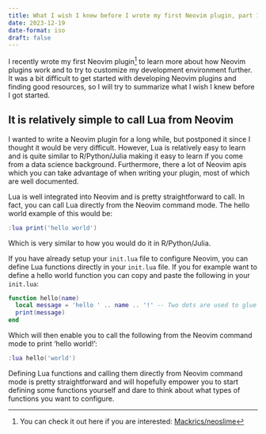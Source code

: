 ```yaml
---
title: What I wish I knew before I wrote my first Neovim plugin, part 1
date: 2023-12-19
date-format: iso
draft: false
---
```


I recently wrote my first Neovim plugin[^1] to learn more about how Neovim plugins
work and to try to customize my development environment further. It was a bit
difficult to get started with developing Neovim plugins and finding good resources,
so I will try to summarize what I wish I knew before I got started.

## It is relatively simple to call Lua from Neovim

I wanted to write a Neovim plugin for a long while, but postponed it since I
thought it would be very difficult. However, Lua is relatively easy to learn
and is quite similar to R/Python/Julia making it easy to learn if you come from
a data science background. Furthermore, there a lot of Neovim apis which you
can take advantage of when writing your plugin, most of which are well
documented.

Lua is well integrated into Neovim and is pretty straightforward to call. In
fact, you can call Lua directly from the Neovim command mode. The hello world
example of this would be:

```lua 
:lua print('hello world')
```

Which is very similar to how you would do it in R/Python/Julia. 

If you have already setup your `init.lua` file to configure Neovim, you can
define Lua functions directly in your `init.lua` file. If you for example want
to define a hello world function you can copy and paste the following in your
`init.lua`:

```lua
function hello(name)
  local message = 'hello ' .. name .. '!' -- Two dots are used to glue strings
  print(message)
end
```

Which will then enable you to call the following from the Neovim command mode
to print 'hello world!':

```lua
:lua hello('world')
```
Defining Lua functions and calling them directly from Neovim command mode
is pretty straightforward and will hopefully empower you to start defining some
functions yourself and dare to think about what types of functions you want
to configure.

[^1]: You can check it out here if you are interested: [Mackrics/neoslime](https://github.com/Mackrics/neoslime)
